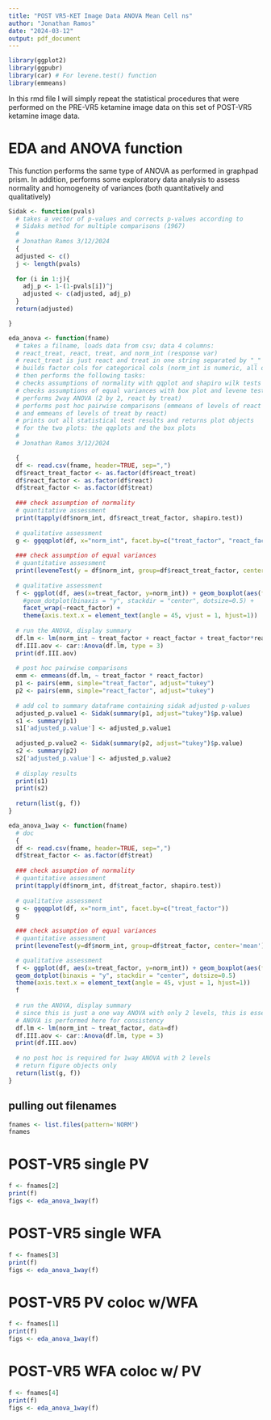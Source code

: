 ```yaml
---
title: "POST VR5-KET Image Data ANOVA Mean Cell ns"
author: "Jonathan Ramos"
date: "2024-03-12"
output: pdf_document
---
```


```r
library(ggplot2)
library(ggpubr)
library(car) # For levene.test() function
library(emmeans)
```

In this rmd file I will simply repeat the statistical procedures that were performed on the PRE-VR5 ketamine image data on this set of POST-VR5 ketamine image data.

# EDA and ANOVA function
This function performs the same type of ANOVA as performed in graphpad prism. In addition, performs some exploratory data analysis to assess normality and homogeneity of variances (both quantitatively and qualitatively)

```r
Sidak <- function(pvals)
  # takes a vector of p-values and corrects p-values according to 
  # Sidaks method for multiple comparisons (1967)
  #
  # Jonathan Ramos 3/12/2024
  {
  adjusted <- c()
  j <- length(pvals)
  
  for (i in 1:j){
    adj_p <- 1-(1-pvals[i])^j
    adjusted <- c(adjusted, adj_p)
  }
  return(adjusted)

}

eda_anova <- function(fname)
  # takes a filname, loads data from csv; data 4 columns:
  # react_treat, react, treat, and norm_int (response var)
  # react_treat is just react and treat in one string separated by "_"
  # builds factor cols for categorical cols (norm_int is numeric, all others are categorical)
  # then performs the following tasks:
  # checks assumptions of normality with qqplot and shapiro wilk tests
  # checks assumptions of equal variances with box plot and levene test
  # performs 2way ANOVA (2 by 2, react by treat)
  # performs post hoc pairwise comparisons (emmeans of levels of react by treat
  # and emmeans of levels of treat by react)
  # prints out all statistical test results and returns plot objects
  # for the two plots: the qqplots and the box plots
  # 
  # Jonathan Ramos 3/12/2024

  {
  df <- read.csv(fname, header=TRUE, sep=",")
  df$react_treat_factor <- as.factor(df$react_treat)
  df$react_factor <- as.factor(df$react)
  df$treat_factor <- as.factor(df$treat)
  
  ### check assumption of normality
  # quantitative assessment
  print(tapply(df$norm_int, df$react_treat_factor, shapiro.test))
  
  # qualitative assessment
  g <- ggqqplot(df, x="norm_int", facet.by=c("treat_factor", "react_factor"))
  
  ### check assumption of equal variances
  # quantitative assessment
  print(leveneTest(y = df$norm_int, group=df$react_treat_factor, center='mean'))
  
  # qualitative assessment
  f <- ggplot(df, aes(x=treat_factor, y=norm_int)) + geom_boxplot(aes(fill=treat_factor), alpha=0.5) + 
    #geom_dotplot(binaxis = "y", stackdir = "center", dotsize=0.5) +
    facet_wrap(~react_factor) +
    theme(axis.text.x = element_text(angle = 45, vjust = 1, hjust=1))
  
  # run the ANOVA, display summary
  df.lm <- lm(norm_int ~ treat_factor + react_factor + treat_factor*react_factor, contrasts=list(treat_factor='contr.sum', react_factor ='contr.sum'), data=df)
  df.III.aov <- car::Anova(df.lm, type = 3)
  print(df.III.aov)
  
  # post hoc pairwise comparisons
  emm <- emmeans(df.lm, ~ treat_factor * react_factor)
  p1 <- pairs(emm, simple="treat_factor", adjust="tukey")
  p2 <- pairs(emm, simple="react_factor", adjust="tukey")
  
  # add col to summary dataframe containing sidak adjusted p-values
  adjusted_p.value1 <- Sidak(summary(p1, adjust="tukey")$p.value)
  s1 <- summary(p1)
  s1['adjusted_p.value'] <- adjusted_p.value1
  
  adjusted_p.value2 <- Sidak(summary(p2, adjust="tukey")$p.value)
  s2 <- summary(p2)
  s2['adjusted_p.value'] <- adjusted_p.value2
  
  # display results
  print(s1)
  print(s2)
  
  return(list(g, f))
}
```

```r
eda_anova_1way <- function(fname)
  # doc
  {
  df <- read.csv(fname, header=TRUE, sep=",")
  df$treat_factor <- as.factor(df$treat)
  
  ### check assumption of normality
  # quantitative assessment
  print(tapply(df$norm_int, df$treat_factor, shapiro.test))
  
  # qualitative assessment
  g <- ggqqplot(df, x="norm_int", facet.by=c("treat_factor"))
  g
  
  ### check assumption of equal variances
  # quantitative assessment
  print(leveneTest(y=df$norm_int, group=df$treat_factor, center='mean'))

  # qualitative assessment
  f <- ggplot(df, aes(x=treat_factor, y=norm_int)) + geom_boxplot(aes(fill=treat_factor), alpha=0.5) + 
  geom_dotplot(binaxis = "y", stackdir = "center", dotsize=0.5)
  theme(axis.text.x = element_text(angle = 45, vjust = 1, hjust=1))
  f
  
  # run the ANOVA, display summary
  # since this is just a one way ANOVA with only 2 levels, this is essentially just a t-test
  # ANOVA is performed here for consistency
  df.lm <- lm(norm_int ~ treat_factor, data=df)
  df.III.aov <- car::Anova(df.lm, type = 3)
  print(df.III.aov)
  
  # no post hoc is required for 1way ANOVA with 2 levels
  # return figure objects only
  return(list(g, f))
}
```

## pulling out filenames 

```r
fnames <- list.files(pattern='NORM')
fnames
```

\newpage

# POST-VR5 single PV

```r
f <- fnames[2]
print(f)
figs <- eda_anova_1way(f)
```

\newpage

# POST-VR5 single WFA

```r
f <- fnames[3]
print(f)
figs <- eda_anova_1way(f)
```

\newpage

# POST-VR5 PV coloc w/WFA

```r
f <- fnames[1]
print(f)
figs <- eda_anova_1way(f)
```

\newpage

# POST-VR5 WFA coloc w/ PV

```r
f <- fnames[4]
print(f)
figs <- eda_anova_1way(f)
```

